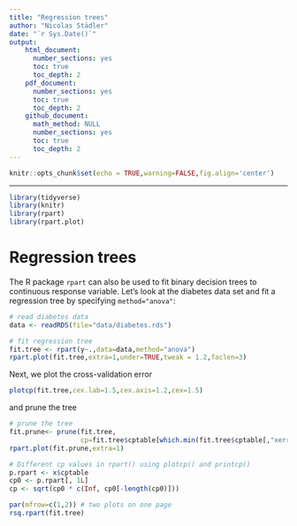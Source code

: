 ```yaml
---
title: "Regression trees"
author: "Nicolas Städler"
date: "`r Sys.Date()`"
output:
    html_document:
      number_sections: yes
      toc: true
      toc_depth: 2
    pdf_document:
      number_sections: yes
      toc: true
      toc_depth: 2
    github_document:
      math_method: NULL
      number_sections: yes
      toc: true
      toc_depth: 2
---
```

  
```r
knitr::opts_chunk$set(echo = TRUE,warning=FALSE,fig.align='center')
```


---
  
```r
library(tidyverse)
library(knitr)
library(rpart)
library(rpart.plot)
```  
  
# Regression trees    

The R package `rpart` can also be used to fit binary decision trees to continuous response variable. Let's look at the diabetes data set and fit a regression tree by specifying `method="anova"`:

```r
# read diabetes data
data <- readRDS(file="data/diabetes.rds")

# fit regression tree
fit.tree <- rpart(y~.,data=data,method="anova")
rpart.plot(fit.tree,extra=1,under=TRUE,tweak = 1.2,faclen=3)
```

Next, we plot the cross-validation error 

```r
plotcp(fit.tree,cex.lab=1.5,cex.axis=1.2,cex=1.5)
```

and prune the tree 

```r
# prune the tree
fit.prune<- prune(fit.tree, 
                  cp=fit.tree$cptable[which.min(fit.tree$cptable[,"xerror"]),"CP"])
rpart.plot(fit.prune,extra=1)
```


```r
# Different cp values in rpart() using plotcp() and printcp()
p.rpart <- x$cptable
cp0 <- p.rpart[, 1L]
cp <- sqrt(cp0 * c(Inf, cp0[-length(cp0)]))
```


```r
par(mfrow=c(1,2)) # two plots on one page
rsq.rpart(fit.tree) 
```


